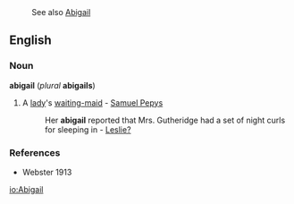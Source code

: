 :See also [[Abigail]]

==English==
===Noun===
'''abigail''' (''plural'' '''abigails''')
#A [[lady]]'s [[waiting-maid]] - [[w:Samuel Pepys|Samuel Pepys]]
#:Her '''abigail''' reported that Mrs. Gutheridge had a set of night curls for sleeping in - [[Leslie?]]

===References===
*Webster 1913
[[io:Abigail]]